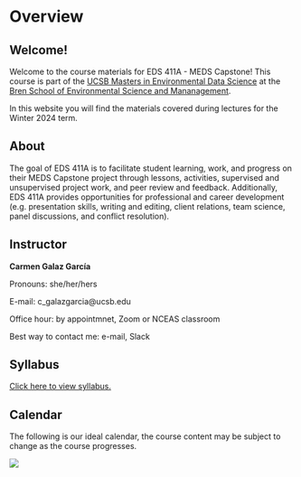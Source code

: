 # Overview

## Welcome! {.unnumbered}

Welcome to the course materials for EDS 411A - MEDS Capstone! This course is part of the [UCSB Masters in Environmental Data Science](https://bren.ucsb.edu/masters-programs/master-environmental-data-science) at the [Bren School of Environmental Science and Mananagement](https://bren.ucsb.edu). 

In this website you will find the materials covered during lectures for the Winter 2024 term.

## About
The goal of EDS 411A is to facilitate student learning, work, and progress on their MEDS Capstone project through lessons, activities, supervised and unsupervised project work, and peer review and feedback. Additionally, EDS 411A provides opportunities for professional and career development (e.g. presentation skills, writing and editing, client relations, team science, panel discussions, and conflict resolution). 

## Instructor
**Carmen Galaz García** 

Pronouns: she/her/hers

E-mail: c_galazgarcia@ucsb.edu

Office hour: by appointmnet, Zoom or NCEAS classroom

Best way to contact me: e-mail, Slack

## Syllabus
[Click here to view syllabus.](https://docs.google.com/document/d/17tNj8Ie-FG6Q72tFTo11q7D3K_tOrMH1MbKpsZhnwTI/edit?usp=sharing)

## Calendar
The following is our ideal calendar, the course content may be subject to change as the course progresses. 

![](/images/calendar.png)
